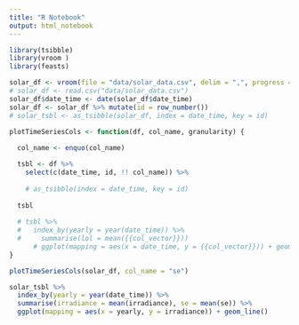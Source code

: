 ```yaml
---
title: "R Notebook"
output: html_notebook
---
```


```r
library(tsibble)
library(vroom )
library(feasts)
```

```r
solar_df <- vroom(file = "data/solar_data.csv", delim = ",", progress = TRUE)
# solar_df <- read.csv("data/solar_data.csv")
solar_df$date_time <- date(solar_df$date_time)
solar_df <- solar_df %>% mutate(id = row_number())
# solar_tsbl <- as_tsibble(solar_df, index = date_time, key = id)
```

```r
plotTimeSeriesCols <- function(df, col_name, granularity) {
  
  col_name <- enquo(col_name)

  tsbl <- df %>% 
    select(c(date_time, id, !! col_name)) %>%
    
    # as_tsibble(index = date_time, key = id)
  
  tsbl
  
  # tsbl %>%
  #   index_by(yearly = year(date_time)) %>%
  #     summarise(lol = mean({{col_vector}}))
      # ggplot(mapping = aes(x = date_time, y = {{col_vector}})) + geom_line()
}

plotTimeSeriesCols(solar_df, col_name = "se")
```

```r
solar_tsbl %>%
  index_by(yearly = year(date_time)) %>%
  summarise(irradiance = mean(irradiance), se = mean(se)) %>%
  ggplot(mapping = aes(x = yearly, y = irradiance)) + geom_line()
```

